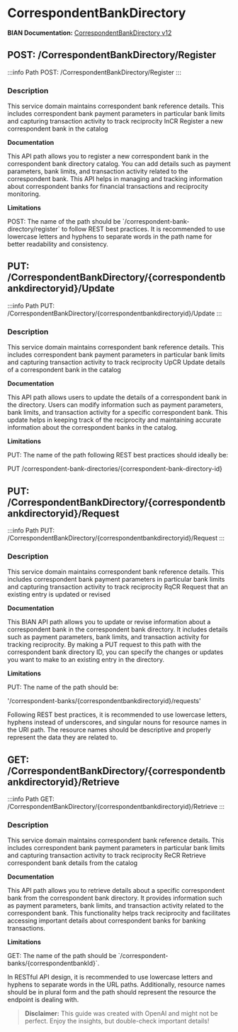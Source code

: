 # CorrespondentBankDirectory

**BIAN Documentation:** [CorrespondentBankDirectory v12](https://app.swaggerhub.com/apis/BIAN-3/CorrespondentBankDirectory/12.0.0)

## POST: /CorrespondentBankDirectory/Register

:::info Path
POST: /CorrespondentBankDirectory/Register
:::

### Description

This service domain maintains correspondent bank reference details\. This includes correspondent bank payment parameters in particular bank limits and capturing transaction activity to track reciprocity InCR Register a new correspondent bank in the catalog

**Documentation**

This API path allows you to register a new correspondent bank in the correspondent bank directory catalog\. You can add details such as payment parameters\, bank limits\, and transaction activity related to the correspondent bank\. This API helps in managing and tracking information about correspondent banks for financial transactions and reciprocity monitoring\.

**Limitations**

POST: The name of the path should be \`/correspondent\-bank\-directory/register\` to follow REST best practices\. It is recommended to use lowercase letters and hyphens to separate words in the path name for better readability and consistency\.

## PUT: /CorrespondentBankDirectory/\{correspondentbankdirectoryid\}/Update

:::info Path
PUT: /CorrespondentBankDirectory/\{correspondentbankdirectoryid\}/Update
:::

### Description

This service domain maintains correspondent bank reference details\. This includes correspondent bank payment parameters in particular bank limits and capturing transaction activity to track reciprocity UpCR Update details of a correspondent bank in the catalog

**Documentation**

This API path allows users to update the details of a correspondent bank in the directory\. Users can modify information such as payment parameters\, bank limits\, and transaction activity for a specific correspondent bank\. This update helps in keeping track of the reciprocity and maintaining accurate information about the correspondent banks in the catalog\.

**Limitations**

PUT: The name of the path following REST best practices should ideally be:

PUT /correspondent\-bank\-directories/\{correspondent\-bank\-directory\-id\}

## PUT: /CorrespondentBankDirectory/\{correspondentbankdirectoryid\}/Request

:::info Path
PUT: /CorrespondentBankDirectory/\{correspondentbankdirectoryid\}/Request
:::

### Description

This service domain maintains correspondent bank reference details\. This includes correspondent bank payment parameters in particular bank limits and capturing transaction activity to track reciprocity RqCR Request that an existing entry is updated or revised

**Documentation**

This BIAN API path allows you to update or revise information about a correspondent bank in the correspondent bank directory\. It includes details such as payment parameters\, bank limits\, and transaction activity for tracking reciprocity\. By making a PUT request to this path with the correspondent bank directory ID\, you can specify the changes or updates you want to make to an existing entry in the directory\.

**Limitations**

PUT: The name of the path should be:

'/correspondent\-banks/\{correspondentbankdirectoryid\}/requests' 

Following REST best practices\, it is recommended to use lowercase letters\, hyphens instead of underscores\, and singular nouns for resource names in the URI path\. The resource names should be descriptive and properly represent the data they are related to\.

## GET: /CorrespondentBankDirectory/\{correspondentbankdirectoryid\}/Retrieve

:::info Path
GET: /CorrespondentBankDirectory/\{correspondentbankdirectoryid\}/Retrieve
:::

### Description

This service domain maintains correspondent bank reference details\. This includes correspondent bank payment parameters in particular bank limits and capturing transaction activity to track reciprocity ReCR Retrieve correspondent bank details from the catalog

**Documentation**

This API path allows you to retrieve details about a specific correspondent bank from the correspondent bank directory\. It provides information such as payment parameters\, bank limits\, and transaction activity related to the correspondent bank\. This functionality helps track reciprocity and facilitates accessing important details about correspondent banks for banking transactions\.

**Limitations**

GET: The name of the path should be \`/correspondent\-banks/\{correspondentbankId\}\`\. 

In RESTful API design\, it is recommended to use lowercase letters and hyphens to separate words in the URL paths\. Additionally\, resource names should be in plural form and the path should represent the resource the endpoint is dealing with\.

> **Disclaimer:** This guide was created with OpenAI and might not be perfect. Enjoy the insights, but double-check important details!
